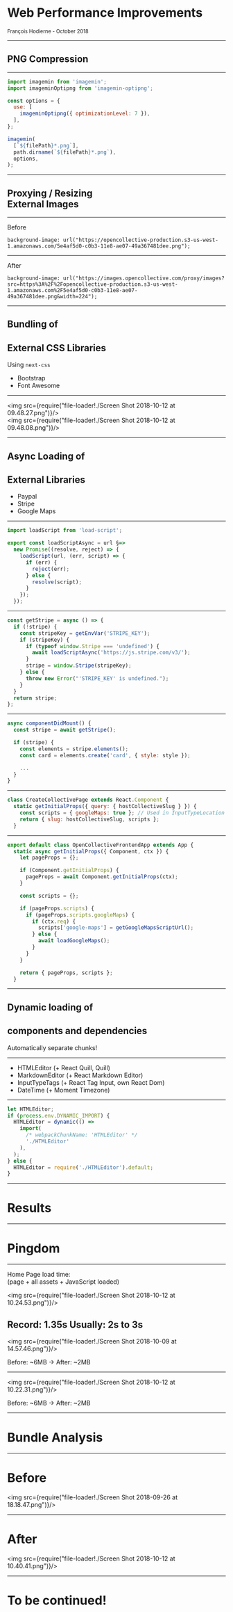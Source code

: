 
# Web Performance Improvements

<small>
François Hodierne - October 2018
</small>

---

## PNG Compression

---

```javascript
import imagemin from 'imagemin';
import imageminOptipng from 'imagemin-optipng';

const options = {
  use: [
    imageminOptipng({ optimizationLevel: 7 }),
  ],
};

imagemin(
  [`${filePath}*.png`],
  path.dirname(`${filePath}*.png`),
  options,
);

```

---

## Proxying / Resizing<br/>External Images

---

Before

`background-image: url("https://opencollective-production.s3-us-west-1.amazonaws.com/5e4af5d0-c0b3-11e8-ae07-49a367481dee.png");`


---

After

`background-image: url("https://images.opencollective.com/proxy/images?src=https%3A%2F%2Fopencollective-production.s3-us-west-1.amazonaws.com%2F5e4af5d0-c0b3-11e8-ae07-49a367481dee.png&width=224");`

---

## Bundling of
## External CSS Libraries

Using `next-css`

* Bootstrap
* Font Awesome

---

<img src={require("file-loader!./Screen Shot 2018-10-12 at 09.48.27.png")}/>
<br/>
<img src={require("file-loader!./Screen Shot 2018-10-12 at 09.48.08.png")}/>

---

## Async Loading of
## External Libraries

* Paypal
* Stripe
* Google Maps

---

```javascript
import loadScript from 'load-script';

export const loadScriptAsync = url §=>
  new Promise((resolve, reject) => {
    loadScript(url, (err, script) => {
      if (err) {
        reject(err);
      } else {
        resolve(script);
      }
    });
  });
```

---

```javascript
const getStripe = async () => {
  if (!stripe) {
    const stripeKey = getEnvVar('STRIPE_KEY');
    if (stripeKey) {
      if (typeof window.Stripe === 'undefined') {
        await loadScriptAsync('https://js.stripe.com/v3/');
      }
      stripe = window.Stripe(stripeKey);
    } else {
      throw new Error("'STRIPE_KEY' is undefined.");
    }
  }
  return stripe;
};
```

---

```javascript
async componentDidMount() {
  const stripe = await getStripe();

  if (stripe) {
    const elements = stripe.elements();
    const card = elements.create('card', { style: style });

    ...
  }
}
```

---

```javascript
class CreateCollectivePage extends React.Component {
  static getInitialProps({ query: { hostCollectiveSlug } }) {
    const scripts = { googleMaps: true }; // Used in InputTypeLocation
    return { slug: hostCollectiveSlug, scripts };
  }
```

---

```javascript
export default class OpenCollectiveFrontendApp extends App {
  static async getInitialProps({ Component, ctx }) {
    let pageProps = {};

    if (Component.getInitialProps) {
      pageProps = await Component.getInitialProps(ctx);
    }

    const scripts = {};

    if (pageProps.scripts) {
      if (pageProps.scripts.googleMaps) {
        if (ctx.req) {
          scripts['google-maps'] = getGoogleMapsScriptUrl();
        } else {
          await loadGoogleMaps();
        }
      }
    }

    return { pageProps, scripts };
  }
```

---

## Dynamic loading of
## components and dependencies

Automatically separate chunks!

---

* HTMLEditor (+ React Quill, Quill)
* MarkdownEditor (+ React Markdown Editor)
* InputTypeTags (+ React Tag Input, own React Dom)
* DateTime (+ Moment Timezone)

---

```javascript
let HTMLEditor;
if (process.env.DYNAMIC_IMPORT) {
  HTMLEditor = dynamic(() =>
    import(
      /* webpackChunkName: 'HTMLEditor' */
      './HTMLEditor'
    ),
  );
} else {
  HTMLEditor = require('./HTMLEditor').default;
}
```

---

# Results

---

# Pingdom

---

Home Page load time:<br/>(page + all assets + JavaScript loaded)

<img src={require("file-loader!./Screen Shot 2018-10-12 at 10.24.53.png")}/>

Record: 1.35s Usually: 2s to 3s
---

<img src={require("file-loader!./Screen Shot 2018-10-09 at 14.57.46.png")}/>

Before: ~6MB -> After: ~2MB

---

<img src={require("file-loader!./Screen Shot 2018-10-12 at 10.22.31.png")}/>

Before: ~6MB -> After: ~2MB

---

# Bundle Analysis

---

# Before

<img src={require("file-loader!./Screen Shot 2018-09-26 at 18.18.47.png")}/>

---

# After

<img src={require("file-loader!./Screen Shot 2018-10-12 at 10.40.41.png")}/>

---

# To be continued!
